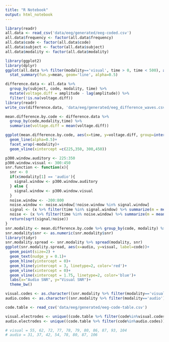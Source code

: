 ```yaml
---
title: "R Notebook"
output: html_notebook
---
```



```r
library(readr)
all.data <- read_csv('data/eeg/generated/eeg-coded.csv')
all.data$frequency <- factor(all.data$frequency)
all.data$code <- factor(all.data$code)
all.data$subject <- factor(all.data$subject)
all.data$modality <- factor(all.data$modality)
```

```r
library(ggplot2)
library(dplyr)
ggplot(all.data %>% filter(modality=='visual', time > 0, time < 500), aes(x=time, y=amplitude, group=interaction(code, frequency), color=frequency))+
  stat_summary(fun.y=mean, geom='line', alpha=0.5)
```

```r
difference.data <- all.data %>%
  group_by(subject, code, modality, time) %>%
  mutate(voltage.diff = amplitude - lag(amplitude)) %>%
  filter(!is.na(voltage.diff))
library(readr)
write_csv(difference.data, 'data/eeg/generated/eeg_difference_waves.csv')

mean.difference.by.code <- difference.data %>%
  group_by(code,modality,time) %>%
  summarise(voltage.diff = mean(voltage.diff))

ggplot(mean.difference.by.code, aes(x=time, y=voltage.diff, group=interaction(code, modality), color=modality))+
  geom_line(alpha=0.5)+
  facet_wrap(~modality)+
  geom_vline(xintercept =c(225,350, 300,450))
```
```r
p300.window.auditory <- 225:350
p300.window.visual <- 300:450
snr.function <- function(x){
  snr <- 0
  if(x$modality[1] == 'audio'){
    signal.window <- p300.window.auditory
  } else {
    signal.window <- p300.window.visual
  }
  noise.window <- -200:800
  noise.window <- noise.window[!noise.window %in% signal.window]
  signal <- (x %>% filter(time %in% signal.window) %>% summarize(m = mean(voltage.diff^2)))$m[1]
  noise <- (x %>% filter(time %in% noise.window) %>% summarize(m = mean(voltage.diff^2)))$m[1]
  return(sqrt(signal/noise))
}
snr.modality <- mean.difference.by.code %>% group_by(code, modality) %>% do(snr = snr.function(.))
snr.modality$snr <- as.numeric(snr.modality$snr)
library(tidyr)
snr.modality.spread <- snr.modality %>% spread(modality, snr)
ggplot(snr.modality.spread, aes(x=audio, y=visual, label=code))+ 
  geom_point(size=2) + 
  geom_text(nudge_y = 0.1)+
  geom_hline(yintercept = 0)+
  geom_hline(yintercept = 3, linetype=2, color='red')+
  geom_vline(xintercept = 0)+
  geom_vline(xintercept = 1.75, linetype=2, color='blue')+
  labs(x="Audio SNR", y="Visual SNR")+
  theme_bw()

```




```r
visual.codes <- as.character((snr.modality %>% filter(modality=='visual') %>% group_by(modality) %>% top_n(n=12, w=snr))$code)
audio.codes <- as.character((snr.modality %>% filter(modality=='audio') %>% group_by(modality) %>% top_n(n=12, w=snr))$code)

code.table <- read_csv('data/eeg/generated/eeg-code-table.csv')

visual.electrodes <- unique((code.table %>% filter(code%in%visual.codes))$el)
audio.electrodes <- unique((code.table %>% filter(code%in%audio.codes))$el)

# visual = 55, 62, 72, 77, 78, 79, 80, 86, 87, 93, 104
# audio = 31, 37, 42, 54, 78, 80, 87, 106
```
